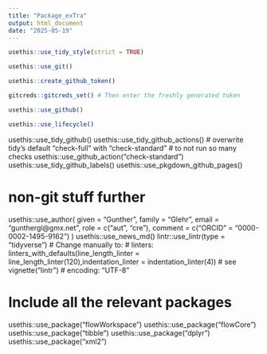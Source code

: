 ```yaml
---
title: "Package_exTra"
output: html_document
date: "2025-05-19"
---
```


```r
usethis::use_tidy_style(strict = TRUE)
```

```r
usethis::use_git()
```


```r
usethis::create_github_token()
```

```r
gitcreds::gitcreds_set() # Then enter the freshly generated token
```

```r
usethis::use_github()
```

```r
usethis::use_lifecycle()
```

usethis::use_tidy_github()
usethis::use_tidy_github_actions()
# overwrite tidy's default "check-full" with "check-standard"
# to not run so many checks
usethis::use_github_action("check-standard")
usethis::use_tidy_github_labels()
usethis::use_pkgdown_github_pages()


# non-git stuff further
usethis::use_author(
    given = "Gunther",
    family = "Glehr",
    email = "gunthergl@gmx.net",
    role = c("aut", "cre"),
    comment = c("ORCID" = "0000-0002-1495-9162")
)
usethis::use_news_md()
lintr::use_lintr(type = "tidyverse")
# Change manually to:
# linters: linters_with_defaults(line_length_linter = line_length_linter(120),indentation_linter = indentation_linter(4)) # see vignette("lintr")
# encoding: "UTF-8"

# Include all the relevant packages
usethis::use_package("flowWorkspace")
usethis::use_package("flowCore")
usethis::use_package("tibble")
usethis::use_package("dplyr")
usethis::use_package("xml2")
